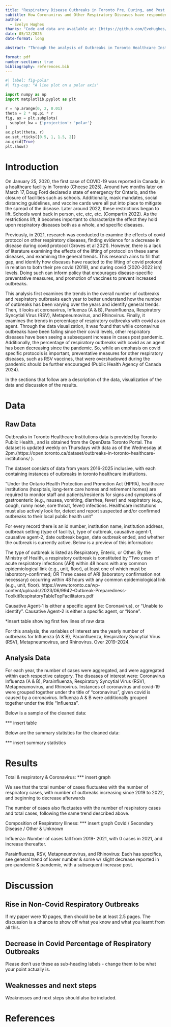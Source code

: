 ```yaml
---
title: "Respiratory Disease Outbreaks in Toronto Pre, During, and Post Covid-19 Pandemic "
subtitle: How Coronavirus and Other Respiratory Diseases have responded to the covid-19 pandemic and Toronto pandemic policies
author: 
  - Evelyn Hughes
thanks: "Code and data are available at: [https://github.com/EveHughes/Donaldson-Paper)."
date: 05/12/2025
date-format: long

abstract: "Through the analysis of Outbreaks in Toronto Healthcare Institutions, this paper seeks to identify the trends in respiratory infections in Toronto during the implementation and later lifting of covid-19 preventatory policies, including general trends in number of outbreaks, and makeup of respiratory infections. Through data visualization, this analysis finds that while reported coronavirus outbreaks have lowered since pandemic times, “secondary” respiratory diseases such as Influenza (A & B), Parainfluenza, Respiratory Syncytial Virus (RSV), Metapneumovirus, and Rhinovirus that were at lower levels during the pandemic have begun to rise again. At the same time, covid becomes a lesser percentage of overall respiratory diseases. Given different respiratory diseases require different treatment, these findings are relevant for informing healthcare facilities to place a lesser emphasis on covid-19, etc."

format: pdf
number-sections: true
bibliography: references.bib
---
```


```python
#| label: fig-polar
#| fig-cap: "A line plot on a polar axis"

import numpy as np
import matplotlib.pyplot as plt

r = np.arange(0, 2, 0.01)
theta = 2 * np.pi * r
fig, ax = plt.subplots(
  subplot_kw = {'projection': 'polar'} 
)
ax.plot(theta, r)
ax.set_rticks([0.5, 1, 1.5, 2])
ax.grid(True)
plt.show()
```


# Introduction

On January 25, 2020, the first case of COVID-19 was reported in Canada, in a healthcare facility in Toronto (Cheese 2025). Around two months later on March 17, Doug Ford declared a state of emergency for Ontario, and the closure of facilities such as schools. Additionally, mask mandates, social distancing guidelines, and vaccine cards were all put into place to mitigate the spread of the disease. Later around 2022, these restrictions began to lift. Schools went back in person, etc, etc, etc. (Compartin 2022). As the restrictions lift, it becomes important to characterize the effect they hold upon respiratory diseases both as a whole, and specific diseases.

Previously, in 2021, research was conducted to examine the effects of covid protocol on other respiratory diseases, finding evidence for a decrease in disease during covid protocol (Groves et al 2021). However, there is a lack of literature examining the effects of the lifting of protocol on these same diseases, and examining the general trends. This research aims to fill that gap, and identify how diseases have reacted to the lifting of covid protocol in relation to both their pre covid (2019), and during covid (2020-2022 ish) levels. Doing such can inform policy that encourages disease-specific preventative measures, and promotion of vaccines to prevent increased outbreaks.

This analysis first examines the trends in the overall number of outbreaks and respiratory outbreaks each year to better understand how the number of outbreaks has been varying over the years and identify general trends. Then, it looks at coronavirus, Influenza (A & B), Parainfluenza, Respiratory Syncytial Virus (RSV), Metapneumovirus, and Rhinovirus. Finally, it examines the trends in percentage of respiratory outbreaks with covid as an agent. Through the data visualization, it was found that while coronavirus outbreaks have been falling since their covid levels, other respiratory diseases have been seeing a subsequent increase in cases post pandemic. Additionally, the percentage of respiratory outbreaks with covid as an agent has been decreasing since the pandemic. So, while an emphasis on covid specific protocols is important, preventative measures for other respiratory diseases, such as RSV vaccines, that were overshadowed during the pandemic should be further encouraged (Public Health Agency of Canada 2024).

In the sections that follow are a description of the data, visualization of the data and discussion of the results.


# Data {#sec-data}

## Raw Data

Outbreaks in Toronto Healthcare Institutions data is provided by Toronto Public Health., and is obtained from the OpenData Toronto Portal. The dataset is updated weekly on Thursdays with data as of the Wednesday at 2pm.(https://open.toronto.ca/dataset/outbreaks-in-toronto-healthcare-institutions/ ). 

The dataset consists of data from years 2016-2025 inclusive, with each containing instances of outbreaks in toronto healthcare institutions. 

“Under the Ontario Health Protection and Promotion Act (HPPA), healthcare institutions (hospitals, long-term care homes and retirement homes) are required to monitor staff and patients/residents for signs and symptoms of gastroenteric (e.g., nausea, vomiting, diarrhea, fever) and respiratory (e.g., cough, runny nose, sore throat, fever) infections. Healthcare institutions must also actively look for, detect and report suspected and/or confirmed outbreaks to their local public health unit”

For every record there is an id number, institution name, institution address, outbreak setting (type of facility), type of outbreak, causative agent-1, causative agent-2, date outbreak began, date outbreak ended, and whether the outbreak is currently active. Below is a preview of this information:

The type of outbreak is listed as Respiratory, Enteric, or Other.
By the Ministry of Health, a respiratory outbreak is constituted by “Two cases of acute respiratory infections (ARI) within 48 hours with any common epidemiological link (e.g., unit, floor), at least one of which must be laboratory-confirmed; OR Three cases of ARI (laboratory confirmation not necessary) occurring within 48 hours with any common epidemiological link (e.g., unit, floor). https://www.toronto.ca/wp-content/uploads/2023/06/9942-Outbreak-Preparedness-ToolkitRespiratoryTableTopFacilitators.pdf

Causative Agent-1 is either a specific agent (ie: Coronavirus), or "Unable to identify".
Causative Agent-2 is either a specific agent, or "None".

*insert table showing first few lines of raw data

For this analysis, the variables of interest are the yearly number of outbreaks for Influenza (A & B), Parainfluenza, Respiratory Syncytial Virus (RSV), Metapneumovirus, and Rhinovirus. Over 2019-2024. 


## Analysis Data
	
For each year, the number of cases were aggregated, and were aggregated within each respective category. The diseases of interest were: Coronavirus Influenza (A & B), Parainfluenza, Respiratory Syncytial Virus (RSV), Metapneumovirus, and Rhinovirus. 
Instances of coronavirus and covid-19 were grouped together under the title of “coronavirus”, given covid is caused by a coronavirus. Influenza A & B were additionally grouped together under the title “Influenza”. 

Below is a sample of the cleaned data:

*** insert table

Below are the summary statistics for the cleaned data:

*** insert summary statistics


# Results

Total & respiratory & Coronavirus:
*** insert graph 

We see that the total number of cases fluctuates with the number of respiratory cases, with number of outbreaks increasing since 2019 to 2022, and beginning to decrease afterwards

The number of cases also fluctuates with the number of respiratory cases and total cases, following the same trend described above.

Composition of Respiratory Illness:
*** insert graph 
Covid / Secondary Disease / Other & Unknown

Influenza:
Number of cases fall from 2019- 2021, with 0 cases in 2021, and increase thereafter.

Parainfluenza, RSV, Metapneumovirus, and Rhinovirus:
Each has specifics, see general trend of lower number & some w/ slight decrease reported in pre-pandemic & pandemic, with a subsequent increase post.


# Discussion

## Rise in Non-Covid Respiratory Outbreaks {#sec-first-point}

If my paper were 10 pages, then should be be at least 2.5 pages. The discussion is a chance to show off what you know and what you learnt from all this. 

## Decrease in Covid Percentage of Respiratory Outbreaks

Please don't use these as sub-heading labels - change them to be what your point actually is.


## Weaknesses and next steps

Weaknesses and next steps should also be included.

\newpage

\appendix



\newpage


# References


